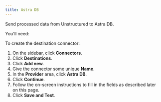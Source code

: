 ```yaml
---
title: Astra DB 
---
```


Send processed data from Unstructured to Astra DB.

You'll need:


<AstraDBPrerequisites />

To create the destination connector:

1. On the sidebar, click **Connectors**.
2. Click **Destinations**.
3. Click **Add new**.
4. Give the connector some unique **Name**.
5. In the **Provider** area, click **Astra DB**.
6. Click **Continue**. 
7. Follow the on-screen instructions to fill in the fields as described later on this page.
8. Click **Save and Test**.


<AstraDBFields />
